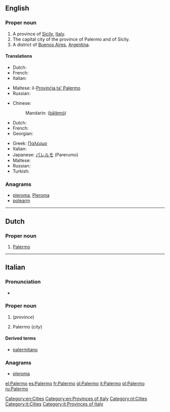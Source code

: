 ==English==

===Proper noun===
{{wikipedia}}
{{en-proper noun}}

# A province of [[Sicily]], [[Italy]].
# The capital city of the province of Palermo and of Sicily.
# A district of [[Buenos Aires]], [[Argentina]].

====Translations====

{{trans-top|province}}
* Dutch: {{t-|nl|Palermo}}
* French: {{t+|fr|Palerme}}
* Italian: {{t+|it|Palermo}}
{{trans-mid}}
* Maltese: il-[[Provinċja ta' Palermo]]
* Russian: {{t|ru|Палермо|m|tr=Palérmo|sc=Cyrl}}
{{trans-bottom}}

{{trans-top|city}}
* Chinese:
*: Mandarin: {{zh-ts|巴勒莫|巴勒莫}} ([[bā]][[lè]][[mò]])
* Dutch: {{t-|nl|Palermo}}
* French: {{t+|fr|Palerme}}
* Georgian: {{t|ka|პალერმო|tr=palermo|sc=Geor}}
{{trans-mid}}
* Greek: [[Παλέρμο]]
* Italian: {{t+|it|Palermo|f}}
* Japanese: [[パレルモ]] (Parerumo)
* Maltese: {{t-|mt|Palermo|xs=Maltese}}
* Russian: {{t|ru|Палермо|m|tr=Palérmo}}
* Turkish: {{t|tr|Palermo}}
{{trans-bottom}}

{{trans-top|district of Buenos Aires}}
{{trans-mid}}
{{trans-bottom}}

===Anagrams===
* [[pleroma#English|pleroma]], [[Pleroma#English|Pleroma]]
* [[polearm#English|polearm]]

[[Category:en:Cities]]
[[Category:en:Provinces of Italy]]

----

==Dutch==
{{wikipedia|lang=nl}}

===Proper noun===
{{head|nl|proper noun}}

# [[Palermo#English|Palermo]]

[[Category:nl:Cities]]

----

==Italian==
{{wikipedia|lang=it}}

===Pronunciation===
* {{audio|It-Palermo.ogg|Audio}}

===Proper noun===
{{it-proper noun|g=f}}

# {{l|en||Palermo}} (''province'')
# Palermo (''city'')

====Derived terms====
* [[palermitano]]

===Anagrams===
* [[pleroma#Italian|pleroma]]

[[Category:it:Cities]]
[[Category:it:Provinces of Italy]]

[[el:Palermo]]
[[es:Palermo]]
[[fr:Palermo]]
[[gl:Palermo]]
[[it:Palermo]]
[[pl:Palermo]]
[[ru:Palermo]]